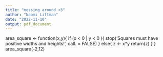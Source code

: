 ```yaml
---
title: "messing around <3"
author: "Naomi Liftman"
date: "2022-11-10"
output: pdf_document
---
```

area_square <- function(x,y){
  if (x < 0 | y < 0 ){
    stop('Squares must have positive widths and heights!', call. = FALSE)
  }
  else{
    z <- x*y
    return(z)
  }
}
area_square(-2,12)
